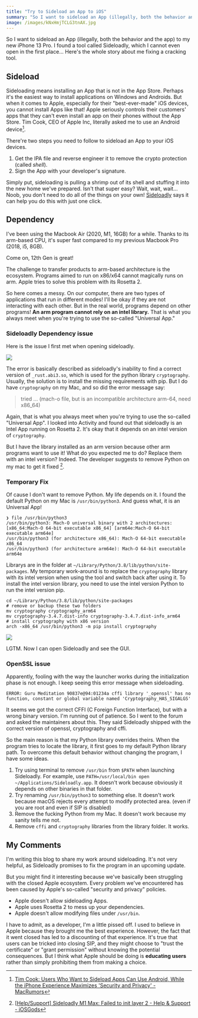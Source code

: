 ```yaml
---
title: "Try to Sideload an App to iOS"
summary: "So I want to sideload an App (illegally, both the behavior and the app) to my new iPhone 13 Pro. I found a tool called Sideloadly, which I cannot even open in the first place... Here's the whole story about me fixing a cracking tool."
image: /images/kNxHmjTCLG3tnAX.jpg
---
```


So I want to sideload an App (illegally, both the behavior and the app) to my new iPhone 13 Pro. I found a tool called Sideloadly, which I cannot even open in the first place... Here's the whole story about me fixing a cracking tool.



## Sideload

Sideloading means installing an App that is not in the App Store. Perhaps it's the easiest way to install applications on Windows and Androids. But when it comes to Apple, especially for their "best-ever-made" iOS devices, you cannot install Apps like that! Apple seriously controls their customers' apps that they can't even install an app on their phones without the App Store. Tim Cook, CEO of Apple Inc, literally asked me to use an Android device[^1]. 

[^1]: [Tim Cook: Users Who Want to Sideload Apps Can Use Android, While the iPhone Experience Maximizes 'Security and Privacy' - MacRumors](https://www.macrumors.com/2021/11/09/tim-cook-users-sideloading-use-an-android/)



There're two steps you need to follow to sideload an App to your iOS devices.

1. Get the IPA file and reverse engineer it to remove the crypto protection (called _shell_).
2. Sign the App with your developer's signature.

Simply put, sideloading is pulling a shrimp out of its shell and stuffing it into the new home we've prepared. Isn't that super easy? Wait, wait, wait... Noob, you don't need to do all of the things on your own! [Sideloadly](https://sideloadly.io/) says it can help you do this with just one click.

<Dialog>If it's really "one click," as they said, you won't have the luck to read the blog.</Dialog>

## Dependency

I've been using the Macbook Air (2020, M1, 16GB) for a while. Thanks to its <span className="text-[#3e8dba] font-black">arm</span>-based CPU, it's super fast compared to my previous Macbook Pro (2018, i5, 8GB).

<Dialog>Intel, shame on you!</Dialog>

<DialogBack>Come on, 12th Gen is great!</DialogBack>

The challenge to transfer products to arm-based architecture is the ecosystem. Programs aimed to run on x86/x64 cannot magically runs on arm. Apple tries to solve this problem with its Rosetta 2.

So here comes a messy. On our computer, there are two types of applications that run in different modes! I'll be okay if they are not interacting with each other. But in the real world, programs depend on other programs! **An arm program cannot rely on an intel library.** That is what you always meet when you're trying to use the so-called "Universal App."

### Sideloadly Dependency issue

Here is the issue I first met when opening sideloadly.

![](/images/VZrPKABMv9RebnT.png)

The error is basically described as sideloadly's inability to find a correct version of `_rust.abi3.so`, which is used for the python library `cryptography`. Usually, the solution is to install the missing requirements with pip. But I do have `cryptography` on my Mac, and so did the error message say:

> tried ... (mach-o file, but is an incompatible architecture arm-64, need x86_64)

Again, that is what you always meet when you're trying to use the so-called "Universal App". I looked into Activity and found out that sideloadly is an Intel App running on Rosetta 2. It's okay that it depends on an intel version of `cryptography`.

But I have the library installed as an arm version because other arm programs want to use it! What do you expected me to do? Replace them with an intel version? Indeed. The developer suggests to remove Python on my mac to get it fixed [^2].

[^2]: [[Help/Support\] Sideloadly M1 Max: Failed to init layer 2 - Help & Support - iOSGods](https://iosgods.com/topic/152249-sideloadly-m1-max-failed-to-init-layer-2/#comment-4910001)

### Temporary Fix

Of cause I don't want to remove Python. My life depends on it. I found the default Python on my Mac is `/usr/bin/python3`. And guess what, it is an Universal App!

```shell
❯ file /usr/bin/python3
/usr/bin/python3: Mach-O universal binary with 2 architectures: [x86_64:Mach-O 64-bit executable x86_64] [arm64e:Mach-O 64-bit executable arm64e]
/usr/bin/python3 (for architecture x86_64):	Mach-O 64-bit executable x86_64
/usr/bin/python3 (for architecture arm64e):	Mach-O 64-bit executable arm64e
```

Librarys are in the folder at `~/Library/Python/3.8/lib/python/site-packages`. My temporary work-around is to replace the `cryptography` library with its <span className="text-[#2a61a6] font-black">intel</span> version when using the tool and switch back after using it. To install the <span className="text-[#2a61a6] font-black">intel</span> version library, you need to use the <span className="text-[#2a61a6] font-black">intel</span> version Python to run the <span className="text-[#2a61a6] font-black">intel</span> version pip.

```shell
cd ~/Library/Python/3.8/lib/python/site-packages
# remove or backup these two folders
mv cryptography cryptography_arm64
mv cryptography-3.4.7.dist-info cryptography-3.4.7.dist-info_arm64
# install cryptography with x86 version
arch -x86_64 /usr/bin/python3 -m pip install cryptography
```

![](/images/q4QAxhYasvDm17n.jpg)

LGTM. Now I can open Sideloadly and see the GUI.

### OpenSSL issue

Apparently, fooling with the way the launcher works during the initialization phase is not enough. I keep seeing this error message when sideloading.

```
ERROR: Guru Meditation 90837e@94:01234a cffi library '_openssl' has no function, constant or global variable named 'Cryptography_HAS_SIGALGS'
```

It seems we got the correct CFFI (C Foreign Function Interface), but with a wrong binary version. I'm running out of patience. So I went to the forum and asked the maintainers about this. They said Sideloadly shipped with the correct version of openssl, cryptography and cffi.

So the main reason is that my Python library overrides theirs. When the program tries to locate the library, it first goes to my default Python library path. To overcome this default behavior without changing the program, I have some ideas.

1. Try using terminal to remove `/usr/bin` from `$PATH` when launching Sideloadly. For example, use `PATH=/usr/local/bin open ~/Applications/Sideloadly.app`. It doesn't work because obviously it depends on other binaries in that folder.
2. Try renaming `/usr/bin/python3` to something else. It doesn't work because macOS rejects every attempt to modify protected area. (even if you are root and even if SIP is disabled)
3. Remove the fucking Python from my Mac. It doesn't work because my sanity tells me not.
4. Remove `cffi` and `cryptography` libraries from the library folder. It works.

## My Comments

I'm writing this blog to share my work around sideloading. It's not very helpful, as Sideloadly promises to fix the program in an upcoming update.

But you might find it interesting because we've basically been struggling with the closed Apple ecosystem. Every problem we've encountered has been caused by Apple's so-called "security and privacy" policies.

- Apple doesn't allow sideloading Apps.
- Apple uses Rosetta 2 to mess up your dependencies.
- Apple doesn't allow modifying files under `/usr/bin`.

I have to admit, as a developer, I'm a little pissed off. I used to believe in Apple because they brought me the best experience. However, the fact that it went closed has led to a discounting of that experience. It's true that users can be tricked into closing SIP, and they might choose to "trust the certificate" or "grant permission" without knowing the potential consequences. But I think what Apple should be doing is **educating users** rather than simply prohibiting them from making a choice.
